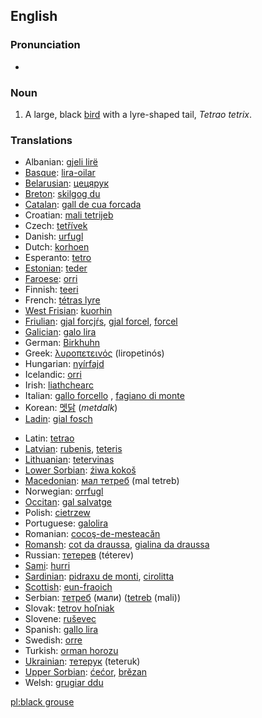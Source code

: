 ==English==
{{wikipedia}}
===Pronunciation===
*{{IPA|/'blæk gɽɑʊs/}}

===Noun===
{{en-noun|sg=[[black]] [[grouse]]}}

# A large, black [[bird]] with a lyre-shaped tail, ''Tetrao tetrix''.

===Translations===
{{top}}
*Albanian: [[gjeli lirë]]
*[[Basque]]: [[lira-oilar]]
*[[Belarusian]]: [[цецярук]] {{m}}
*[[Breton]]: [[skilgog du]]
*[[Catalan]]: [[gall de cua forcada]]
*Croatian: [[mali tetrijeb]]
*Czech: [[tetřívek]]
*Danish: [[urfugl]]
*Dutch: [[korhoen]] {{n}}
*Esperanto: [[tetro]]
*[[Estonian]]: [[teder]]
*[[Faroese]]: [[orri]]
*Finnish: [[teeri]]
*French: [[tétras lyre]] {{m}}
*[[West Frisian]]: [[kuorhin]]
*[[Friulian]]: [[gjal forcjŕs]], [[gjal forcel]], [[forcel]]
*[[Galician]]: [[galo lira]]
*German: [[Birkhuhn]] {{n}}
*Greek: [[λυροπετεινός]] (liropetinós) {{m}}
*Hungarian: [[nyírfajd]]
*Icelandic: [[orri]]
*Irish: [[liathchearc]]
*Italian: [[gallo forcello]] {{m}}, [[fagiano di monte]] {{m}}
*Korean: [[멧닭]] (''metdalk'')
*[[Ladin]]: [[gial fosch]]
{{mid}}
*Latin: [[tetrao]]
*[[Latvian]]: [[rubenis]], [[teteris]]
*[[Lithuanian]]: [[tetervinas]]
*[[Lower Sorbian]]: [[źiwa kokoš]]
*[[Macedonian]]: [[мал тетреб]] (mal tetreb)
*Norwegian: [[orrfugl]]
*[[Occitan]]: [[gal salvatge]]
*Polish: [[cietrzew]] {{m}}
*Portuguese: [[galolira]]
*Romanian: [[cocoş-de-mesteacăn]]
*[[Romansh]]: [[cot da draussa]], [[gialina da draussa]]
*Russian: [[тетерев]] (téterev) {{m}}
*[[Sami]]: [[hurri]]
*[[Sardinian]]: [[pidraxu de monti]], [[cirolitta]]
*[[Scottish]]: [[eun-fraoich]]
*Serbian: [[тетреб]] (мали) ([[tetreb]] (mali)) {{m}}
*Slovak: [[tetrov hoľniak]]
*Slovene: [[ruševec]]
*Spanish: [[gallo lira]] {{m}}
*Swedish: [[orre]]
*Turkish: [[orman horozu]]
*[[Ukrainian]]: [[тетерук]] (teteruk) {{m}}
*[[Upper Sorbian]]: [[ćećor]], [[brězan]]
*Welsh: [[grugiar ddu]]
{{bottom}}

[[pl:black grouse]]